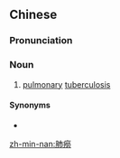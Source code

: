 {{also|肺痨}}
==Chinese==
{{zh-forms|s=肺痨}}

===Pronunciation===
{{zh-pron
|m=fèiláo
|c=fai3 lou4
|mn=hì-lô
|cat=n
}}

===Noun===
{{zh-noun}}

# {{lb|zh|pulmonology|chiefly|regional}} [[pulmonary]] [[tuberculosis]]

{{zh-cat|Diseases}}

====Synonyms====
* {{zh-l|肺結核}}

[[zh-min-nan:肺癆]]